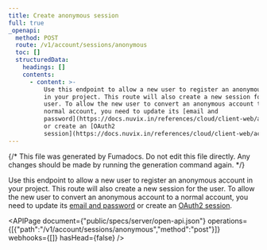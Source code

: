 ```yaml
---
title: Create anonymous session
full: true
_openapi:
  method: POST
  route: /v1/account/sessions/anonymous
  toc: []
  structuredData:
    headings: []
    contents:
      - content: >-
          Use this endpoint to allow a new user to register an anonymous account
          in your project. This route will also create a new session for the
          user. To allow the new user to convert an anonymous account to a
          normal account, you need to update its [email and
          password](https://docs.nuvix.in/references/cloud/client-web/account#updateEmail)
          or create an [OAuth2
          session](https://docs.nuvix.in/references/cloud/client-web/account#CreateOAuth2Session).
---
```


{/* This file was generated by Fumadocs. Do not edit this file directly. Any changes should be made by running the generation command again. */}

Use this endpoint to allow a new user to register an anonymous account in your project. This route will also create a new session for the user. To allow the new user to convert an anonymous account to a normal account, you need to update its [email and password](https://docs.nuvix.in/references/cloud/client-web/account#updateEmail) or create an [OAuth2 session](https://docs.nuvix.in/references/cloud/client-web/account#CreateOAuth2Session).

<APIPage document={"public/specs/server/open-api.json"} operations={[{"path":"/v1/account/sessions/anonymous","method":"post"}]} webhooks={[]} hasHead={false} />